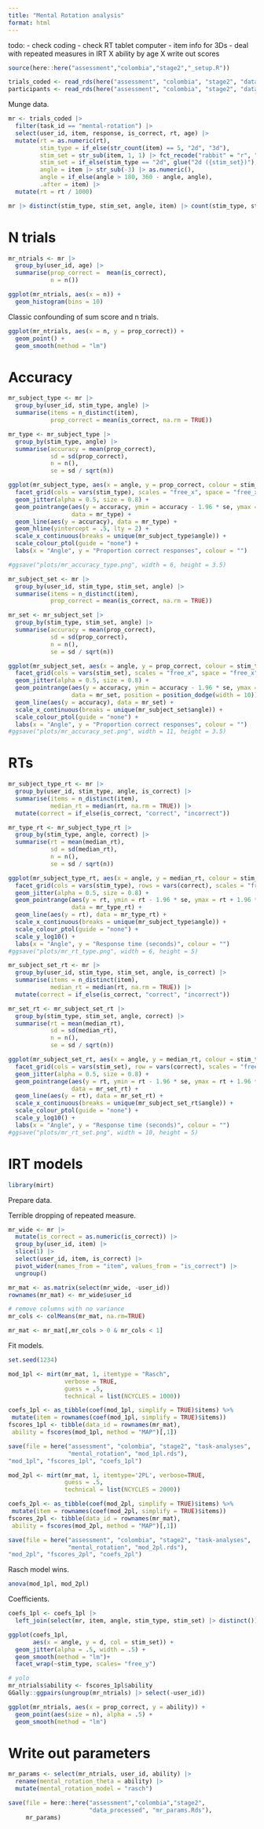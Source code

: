 ```yaml
---
title: "Mental Rotation analysis"
format: html
---
```


todo:
- check coding
- check RT tablet computer
- item info for 3Ds
- deal with repeated measures in IRT
X ability by age 
X write out scores

```r
source(here::here("assessment","colombia","stage2","_setup.R"))

trials_coded <- read_rds(here("assessment", "colombia", "stage2", "data_processed", "trials_coded.rds"))
participants <- read_rds(here("assessment", "colombia", "stage2", "data_processed", "participants.rds"))
```

Munge data.

```r
mr <- trials_coded |>
  filter(task_id == "mental-rotation") |>
  select(user_id, item, response, is_correct, rt, age) |>
  mutate(rt = as.numeric(rt),
         stim_type = if_else(str_count(item) == 5, "2d", "3d"),
         stim_set = str_sub(item, 1, 1) |> fct_recode("rabbit" = "r", "duck" = "d"),
         stim_set = if_else(stim_type == "2d", glue("2d ({stim_set})"), "3d"),
         angle = item |> str_sub(-3) |> as.numeric(),
         angle = if_else(angle > 180, 360 - angle, angle),
         .after = item) |>
  mutate(rt = rt / 1000)
```

```r
mr |> distinct(stim_type, stim_set, angle, item) |> count(stim_type, stim_set, angle)

```

# N trials

```r
mr_ntrials <- mr |> 
  group_by(user_id, age) |>
  summarise(prop_correct =  mean(is_correct), 
            n = n())
```

```r
ggplot(mr_ntrials, aes(x = n)) + 
  geom_histogram(bins = 10)
```

Classic confounding of sum score and n trials.

```r
ggplot(mr_ntrials, aes(x = n, y = prop_correct)) + 
  geom_point() + 
  geom_smooth(method = "lm")
```



# Accuracy

```r
mr_subject_type <- mr |>
  group_by(user_id, stim_type, angle) |>
  summarise(items = n_distinct(item),
            prop_correct = mean(is_correct, na.rm = TRUE))

mr_type <- mr_subject_type |>
  group_by(stim_type, angle) |>
  summarise(accuracy = mean(prop_correct),
            sd = sd(prop_correct),
            n = n(),
            se = sd / sqrt(n))
```

```r
ggplot(mr_subject_type, aes(x = angle, y = prop_correct, colour = stim_type)) +
  facet_grid(cols = vars(stim_type), scales = "free_x", space = "free_x") +
  geom_jitter(alpha = 0.5, size = 0.8) +
  geom_pointrange(aes(y = accuracy, ymin = accuracy - 1.96 * se, ymax = accuracy + 1.96 * se),
                  data = mr_type) +
  geom_line(aes(y = accuracy), data = mr_type) +
  geom_hline(yintercept = .5, lty = 2) + 
  scale_x_continuous(breaks = unique(mr_subject_type$angle)) +
  scale_colour_ptol(guide = "none") +
  labs(x = "Angle", y = "Proportion correct responses", colour = "")

#ggsave("plots/mr_accuracy_type.png", width = 6, height = 3.5)
```


```r
mr_subject_set <- mr |>
  group_by(user_id, stim_type, stim_set, angle) |>
  summarise(items = n_distinct(item),
            prop_correct = mean(is_correct, na.rm = TRUE))

mr_set <- mr_subject_set |>
  group_by(stim_type, stim_set, angle) |>
  summarise(accuracy = mean(prop_correct),
            sd = sd(prop_correct),
            n = n(),
            se = sd / sqrt(n))
```

```r
ggplot(mr_subject_set, aes(x = angle, y = prop_correct, colour = stim_type)) +
  facet_grid(cols = vars(stim_set), scales = "free_x", space = "free_x") +
  geom_jitter(alpha = 0.5, size = 0.8) +
  geom_pointrange(aes(y = accuracy, ymin = accuracy - 1.96 * se, ymax = accuracy + 1.96 * se),
                  data = mr_set, position = position_dodge(width = 10)) +
  geom_line(aes(y = accuracy), data = mr_set) +
  scale_x_continuous(breaks = unique(mr_subject_set$angle)) +
  scale_colour_ptol(guide = "none") +
  labs(x = "Angle", y = "Proportion correct responses", colour = "")
#ggsave("plots/mr_accuracy_set.png", width = 11, height = 3.5)
```

# RTs

```r
mr_subject_type_rt <- mr |>
  group_by(user_id, stim_type, angle, is_correct) |>
  summarise(items = n_distinct(item),
            median_rt = median(rt, na.rm = TRUE)) |>
  mutate(correct = if_else(is_correct, "correct", "incorrect"))

mr_type_rt <- mr_subject_type_rt |>
  group_by(stim_type, angle, correct) |>
  summarise(rt = mean(median_rt),
            sd = sd(median_rt),
            n = n(),
            se = sd / sqrt(n))
```

```r
ggplot(mr_subject_type_rt, aes(x = angle, y = median_rt, colour = stim_type)) +
  facet_grid(cols = vars(stim_type), rows = vars(correct), scales = "free_x", space = "free_x") +
  geom_jitter(alpha = 0.5, size = 0.8) +
  geom_pointrange(aes(y = rt, ymin = rt - 1.96 * se, ymax = rt + 1.96 * se),
                  data = mr_type_rt) +
  geom_line(aes(y = rt), data = mr_type_rt) +
  scale_x_continuous(breaks = unique(mr_subject_type$angle)) +
  scale_colour_ptol(guide = "none") +
  scale_y_log10() + 
  labs(x = "Angle", y = "Response time (seconds)", colour = "")
#ggsave("plots/mr_rt_type.png", width = 6, height = 5)
```

```r
mr_subject_set_rt <- mr |>
  group_by(user_id, stim_type, stim_set, angle, is_correct) |>
  summarise(items = n_distinct(item),
            median_rt = median(rt, na.rm = TRUE)) |>
  mutate(correct = if_else(is_correct, "correct", "incorrect"))

mr_set_rt <- mr_subject_set_rt |>
  group_by(stim_type, stim_set, angle, correct) |>
  summarise(rt = mean(median_rt),
            sd = sd(median_rt),
            n = n(),
            se = sd / sqrt(n))
```

```r
ggplot(mr_subject_set_rt, aes(x = angle, y = median_rt, colour = stim_type)) +
  facet_grid(cols = vars(stim_set), row = vars(correct), scales = "free_x", space = "free_x") +
  geom_jitter(alpha = 0.5, size = 0.8) +
  geom_pointrange(aes(y = rt, ymin = rt - 1.96 * se, ymax = rt + 1.96 * se),
                  data = mr_set_rt) +
  geom_line(aes(y = rt), data = mr_set_rt) +
  scale_x_continuous(breaks = unique(mr_subject_set_rt$angle)) +
  scale_colour_ptol(guide = "none") +
  scale_y_log10() + 
  labs(x = "Angle", y = "Response time (seconds)", colour = "")
#ggsave("plots/mr_rt_set.png", width = 10, height = 5)
```

# IRT models

```r
library(mirt)
```

Prepare data. 

Terrible dropping of repeated measure. 

```r
mr_wide <- mr |>
  mutate(is_correct = as.numeric(is_correct)) |>
  group_by(user_id, item) |>
  slice(1) |>
  select(user_id, item, is_correct) |>
  pivot_wider(names_from = "item", values_from = "is_correct") |>
  ungroup()

mr_mat <- as.matrix(select(mr_wide, -user_id))
rownames(mr_mat) <- mr_wide$user_id

# remove columns with no variance
mr_cols <- colMeans(mr_mat, na.rm=TRUE) 

mr_mat <- mr_mat[,mr_cols > 0 & mr_cols < 1]
```

Fit models. 

```r
set.seed(1234)

mod_1pl <- mirt(mr_mat, 1, itemtype = "Rasch", 
                verbose = TRUE, 
                guess = .5,
                technical = list(NCYCLES = 1000))

coefs_1pl <- as_tibble(coef(mod_1pl, simplify = TRUE)$items) %>%
 mutate(item = rownames(coef(mod_1pl, simplify = TRUE)$items))
fscores_1pl <- tibble(data_id = rownames(mr_mat),
 ability = fscores(mod_1pl, method = "MAP")[,1])

save(file = here("assessment", "colombia", "stage2", "task-analyses", 
                 "mental_rotation", "mod_1pl.rds"), 
"mod_1pl", "fscores_1pl", "coefs_1pl")


```

```r
mod_2pl <- mirt(mr_mat, 1, itemtype='2PL', verbose=TRUE, 
                guess = .5, 
                technical = list(NCYCLES = 2000))

coefs_2pl <- as_tibble(coef(mod_2pl, simplify = TRUE)$items) %>%
 mutate(item = rownames(coef(mod_2pl, simplify = TRUE)$items))
fscores_2pl <- tibble(data_id = rownames(mr_mat),
 ability = fscores(mod_2pl, method = "MAP")[,1])

save(file = here("assessment", "colombia", "stage2", "task-analyses", 
                 "mental_rotation", "mod_2pl.rds"), 
"mod_2pl", "fscores_2pl", "coefs_2pl")
```
Rasch model wins. 


```r
anova(mod_1pl, mod_2pl)
```

Coefficients. 

```r
coefs_1pl <- coefs_1pl |>
  left_join(select(mr, item, angle, stim_type, stim_set) |> distinct()) 

ggplot(coefs_1pl, 
       aes(x = angle, y = d, col = stim_set)) + 
  geom_jitter(alpha = .5, width = .5) + 
  geom_smooth(method = "lm")+ 
  facet_wrap(~stim_type, scales= "free_y")
```

```r
# yolo
mr_ntrials$ability <- fscores_1pl$ability
GGally::ggpairs(ungroup(mr_ntrials) |> select(-user_id))
```

```r
ggplot(mr_ntrials, aes(x = prop_correct, y = ability)) + 
  geom_point(aes(size = n), alpha = .5) + 
  geom_smooth(method = "lm")
```


# Write out parameters

```r
mr_params <- select(mr_ntrials, user_id, ability) |>
  rename(mental_rotation_theta = ability) |>
  mutate(mental_rotation_model = "rasch")

save(file = here::here("assessment","colombia","stage2",
                       "data_processed", "mr_params.Rds"), 
     mr_params)
```

